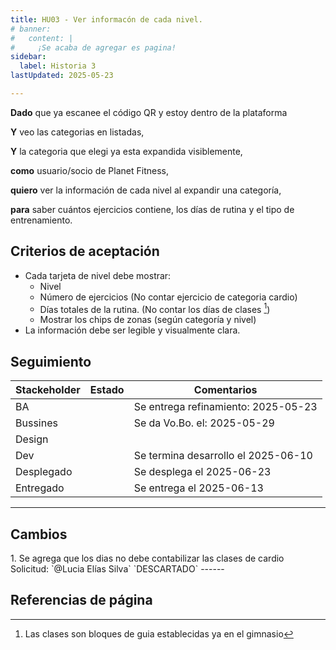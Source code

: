 ```yaml
---
title: HU03 - Ver informacón de cada nivel.
# banner:
#   content: |
#     ¡Se acaba de agregar es pagina!
sidebar:
  label: Historia 3
lastUpdated: 2025-05-23

---
```



**Dado** que ya escanee el código QR y estoy dentro de la plataforma

**Y** veo las categorias en listadas,

**Y** la categoria que elegi ya esta expandida visiblemente,

**como** usuario/socio de Planet Fitness,

**quiero** ver la información de cada nivel al expandir una categoría,

**para** saber cuántos ejercicios contiene, los días de rutina y el tipo de entrenamiento.

## Criterios de aceptación

  - Cada tarjeta de nivel debe mostrar:
    - Nivel
    - Número de ejercicios (No contar ejercicio de categoria cardio)
    - Días totales de la rutina. (No contar los días de clases [^clases])
    - Mostrar los chips de zonas (según categoría y nivel)
  - La información debe ser legible y visualmente clara.


## Seguimiento

| Stackeholder |                     Estado                    |             Comentarios             |
|--------------|-----------------------------------------------|------------------------------------ |
| BA           | <Badge text="Done" variant="success" />       | Se entrega refinamiento: 2025-05-23 |
| Bussines     | <Badge text="Done" variant="success" />       | Se da Vo.Bo. el: 2025-05-29         |
| Design       | <Badge text="N/A" variant="success" />        |                                     |
| Dev          | <Badge text="Done" variant="success" />       | Se termina desarrollo el 2025-06-10 |
| Desplegado   | <Badge text="Done" variant="success" />       | Se desplega el 2025-06-23           |
| Entregado    | <Badge text="Done" variant="success" />       | Se entrega el 2025-06-13            |



------

## Cambios
<Steps>
  1. Se agrega que los dias no debe contabilizar las clases de cardio<br/>Solicitud: `@Lucia Elías Silva` `DESCARTADO`
</Steps>
------

## Referencias de página
[^clases]: Las clases son bloques de guia establecidas ya en el gimnasio